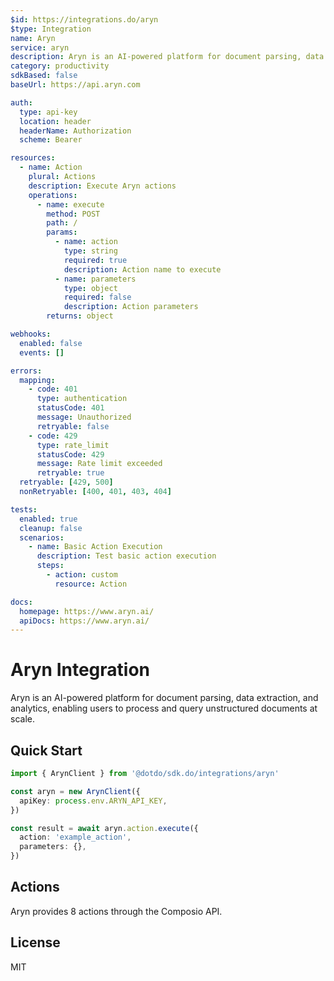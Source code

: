 ```yaml
---
$id: https://integrations.do/aryn
$type: Integration
name: Aryn
service: aryn
description: Aryn is an AI-powered platform for document parsing, data extraction, and analytics, enabling users to process and query unstructured documents at scale.
category: productivity
sdkBased: false
baseUrl: https://api.aryn.com

auth:
  type: api-key
  location: header
  headerName: Authorization
  scheme: Bearer

resources:
  - name: Action
    plural: Actions
    description: Execute Aryn actions
    operations:
      - name: execute
        method: POST
        path: /
        params:
          - name: action
            type: string
            required: true
            description: Action name to execute
          - name: parameters
            type: object
            required: false
            description: Action parameters
        returns: object

webhooks:
  enabled: false
  events: []

errors:
  mapping:
    - code: 401
      type: authentication
      statusCode: 401
      message: Unauthorized
      retryable: false
    - code: 429
      type: rate_limit
      statusCode: 429
      message: Rate limit exceeded
      retryable: true
  retryable: [429, 500]
  nonRetryable: [400, 401, 403, 404]

tests:
  enabled: true
  cleanup: false
  scenarios:
    - name: Basic Action Execution
      description: Test basic action execution
      steps:
        - action: custom
          resource: Action

docs:
  homepage: https://www.aryn.ai/
  apiDocs: https://www.aryn.ai/
---
```


# Aryn Integration

Aryn is an AI-powered platform for document parsing, data extraction, and analytics, enabling users to process and query unstructured documents at scale.

## Quick Start

```typescript
import { ArynClient } from '@dotdo/sdk.do/integrations/aryn'

const aryn = new ArynClient({
  apiKey: process.env.ARYN_API_KEY,
})

const result = await aryn.action.execute({
  action: 'example_action',
  parameters: {},
})
```

## Actions

Aryn provides 8 actions through the Composio API.

## License

MIT
